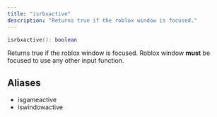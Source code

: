 ```yaml
---
title: "isrbxactive"
description: "Returns true if the roblox window is focused."
---
```


```lua
isrbxactive(): boolean
```
Returns true if the roblox window is focused. Roblox window **must** be focused to use any other input function.


## Aliases
- isgameactive
- iswindowactive